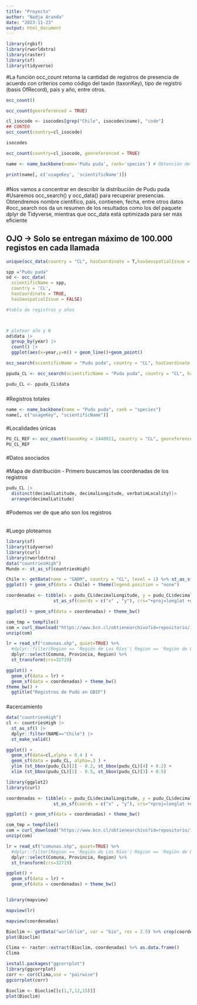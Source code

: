 ```yaml
---
title: "Proyecto"
author: "Nadja Aranda"
date: "2023-11-23"
output: html_document
---
```


```r
library(rgbif)
library(rworldxtra)
library(raster)
library(sf)
library(tidyverse)
```
#La función occ_count retorna la cantidad de registros de presencia de acuerdo con criterios como código del taxón (taxonKey), tipo de registro (basis OfRecord), pais y año, entre otros.

```r
occ_count()
```

```r
occ_count(georeferenced = TRUE)
```

```r
cl_isocode <- isocodes[grep("Chile", isocodes$name), "code"]
## CONTEO
occ_count(country=cl_isocode)
```

```r
isocodes
```

```r
occ_count(country=cl_isocode, georeferenced = TRUE)
```

```r
name <- name_backbone(name='Pudu puda', rank='species') # Obtención del código del taxón

print(name[, c('usageKey', 'scientificName')])
```

#####
#Nos vamos a concentrar en describir la distribución de Pudu puda
#Usaremos occ_search() y occ_data() para recuperar presencias. Obtendremos nombre cientifico, pais, contienen, fecha, entre otros datos
#occ_search nos da un resumen de los resultados como los del paquete dplyr de Tidyverse, mientras que occ_data está optimizada para ser más eficiente

## OJO -> Solo se entregan máximo de 100.000 registos en cada llamada

```r
unique(occ_data(country = "CL", hasCoordinate = T,hasGeospatialIssue = F)$data$scientificName)
```


```r
spp ="Pudu puda"
od <- occ_data(
  scientificName = spp, 
  country = 'CL', 
  hasCoordinate = TRUE, 
  hasGeospatialIssue = FALSE)

#tabla de registros y años



# plotear año y N
od$data |>
  group_by(year) |>
  count() |>
  ggplot(aes(x=year,y=n)) + geom_line()+geom_point()

```


```r
occ_search(scientificName = "Pudu puda", country = "CL", hasCoordinate = TRUE, hasGeospatialIssue = FALSE)
```
```r
ppuda_CL <- occ_search(scientificName = "Pudu puda", country = "CL", hasCoordinate = TRUE, hasGeospatialIssue = FALSE)
```

```r
pudu_CL <- ppuda_CL$data
```

#####
#Registros totales 

```r
name <- name_backbone(name = "Pudu puda", rank = "species")
name[, c("usageKey", "scientificName")]
```

####
#Localidades únicas

```r
PU_CL_REF <- occ_count(taxonKey = 2440911, country = "CL", georeferenced = TRUE)
PU_CL_REF
```

####
#Datos asociados


####
#Mapa de distribución - Primero buscamos las coordenadas de los registros

```r
pudu_CL |>
  distinct(decimalLatitude, decimalLongitude, verbatimLocality)|>
  arrange(decimalLatitude)
```
####
#Podemos ver de que año son los registros

```r

```


####
#Luego ploteamos

```r

library(sf)
library(tidyverse)
library(curl)
library(rworldxtra)
data("countriesHigh")
Mundo <- st_as_sf(countriesHigh)

Chile <- getData(name = "GADM", country = "CL", level = 1) %>% st_as_sf()
ggplot() + geom_sf(data = Chile) + theme(legend.position = "none")

coordenadas <- tibble(x = pudu_CL$decimalLongitude, y = pudu_CL$decimalLatitude) |>
                  st_as_sf(coords = c("x" , "y"), crs="+proj=longlat +datum=WGS84 +ellps=WGS84 +towgs84=0,0,0")

ggplot() + geom_sf(data = coordenadas) + theme_bw()

com_tmp = tempfile()
com = curl_download("https://www.bcn.cl/obtienearchivo?id=repositorio/10221/10396/2/Comunas.zip",com_tmp)
unzip(com)

lr = read_sf("comunas.shp", quiet=TRUE) %>%
  #dplyr::filter(Region == 'Región de Los Ríos'| Region == 'Región de Los Lagos') %>%
  dplyr::select(Comuna, Provincia, Region) %>%
  st_transform(crs=32719)

ggplot() +
  geom_sf(data = lr) +
  geom_sf(data = coordenadas) + theme_bw()
theme_bw() +
  ggtitle("Registros de Pudú en GBIF")
```


###
#acercamiento

```r
data("countriesHigh")
cl <- countriesHigh |>
  st_as_sf() |>
  dplyr::filter(NAME=="Chile") |>
  st_make_valid()

ggplot() +
  geom_sf(data=cl,alpha = 0.4 ) +
  geom_sf(data = pudu_CL, alpha=.3 ) +
  ylim (st_bbox(pudu_CL)[2] - 0.2, st_bbox(pudu_CL)[4] + 0.2) +
  xlim (st_bbox(pudu_CL)[1] - 0.5, st_bbox(pudu_CL)[3] + 0.5)

```

```r
library(ggplot2)
library(curl)

coordenadas <- tibble(x = pudu_CL$decimalLongitude, y = pudu_CL$decimalLatitude) |>
                  st_as_sf(coords = c("x" , "y"), crs="+proj=longlat +datum=WGS84 +ellps=WGS84 +towgs84=0,0,0")

ggplot() + geom_sf(data = coordenadas) + theme_bw()

com_tmp = tempfile()
com = curl_download("https://www.bcn.cl/obtienearchivo?id=repositorio/10221/10396/2/Comunas.zip",com_tmp)
unzip(com)

lr = read_sf("comunas.shp", quiet=TRUE) %>%
  #dplyr::filter(Region == 'Región de Los Ríos'| Region == 'Región de Los Lagos') %>%
  dplyr::select(Comuna, Provincia, Region) %>%
  st_transform(crs=32719)

ggplot() +
  geom_sf(data = lr) +
  geom_sf(data = coordenadas) + theme_bw()


library(mapview)

mapview(lr)

mapview(coordenadas)

```


```r
Bioclim <- getData("worldclim", var = "bio", res = 2.5) %>% crop(coordenadas)
plot(Bioclim)

```

```r
Clima <- raster::extract(Bioclim, coordenadas) %>% as.data.frame()
Clima

```
```r
install.packages("ggcorrplot")
library(ggcorrplot)
corr <- cor(Clima,use = "pairwise")
ggcorrplot(corr)
```


```r
Bioclim <- Bioclim[[c(1,7,12,15)]]
plot(Bioclim)

```






